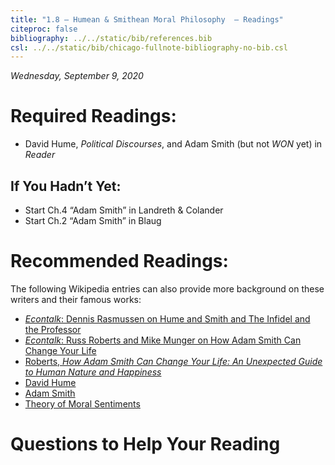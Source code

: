 ```yaml
---
title: "1.8 — Humean & Smithean Moral Philosophy  — Readings"
citeproc: false
bibliography: ../../static/bib/references.bib
csl: ../../static/bib/chicago-fullnote-bibliography-no-bib.csl
---
```


*Wednesday, September 9, 2020*

# Required Readings:

- <i class="fas fas fa-book"></i> David Hume, *Political Discourses*, and Adam Smith (but not *WON* yet) in *Reader*

## If You Hadn't Yet:
- <i class="fas fas fa-book"></i> Start Ch.4 "Adam Smith" in Landreth & Colander
- <i class="fas fas fa-book"></i> Start Ch.2 "Adam Smith" in Blaug

# Recommended Readings:

The following Wikipedia entries can also provide more background on these writers and their famous works:

- [<i class="fas fa-podcast"></i> *Econtalk*: Dennis Rasmussen on Hume and Smith and The Infidel and the Professor](https://www.econtalk.org/dennis-rasmussen-on-hume-and-smith-and-the-infidel-and-the-professor/)
- [<i class="fas fa-podcast"></i> *Econtalk*: Russ Roberts and Mike Munger on How Adam Smith Can Change Your Life](https://www.econtalk.org/dennis-rasmussen-on-hume-and-smith-and-the-infidel-and-the-professor/)
- [<i class="fas fas fa-book"></i> Roberts, *How Adam Smith Can Change Your Life: An Unexpected Guide to Human Nature and Happiness*](https://www.amazon.com/gp/product/1591847958)
- [<i class="fab fa-wikipedia-w"></i> David Hume](https://en.wikipedia.org/wiki/David_Hume)
- [<i class="fab fa-wikipedia-w"></i> Adam Smith](https://en.wikipedia.org/wiki/Adam_Smith)
- [<i class="fab fa-wikipedia-w"></i> Theory of Moral Sentiments](https://en.wikipedia.org/wiki/The_Theory_of_Moral_Sentiments)

# Questions to Help Your Reading

